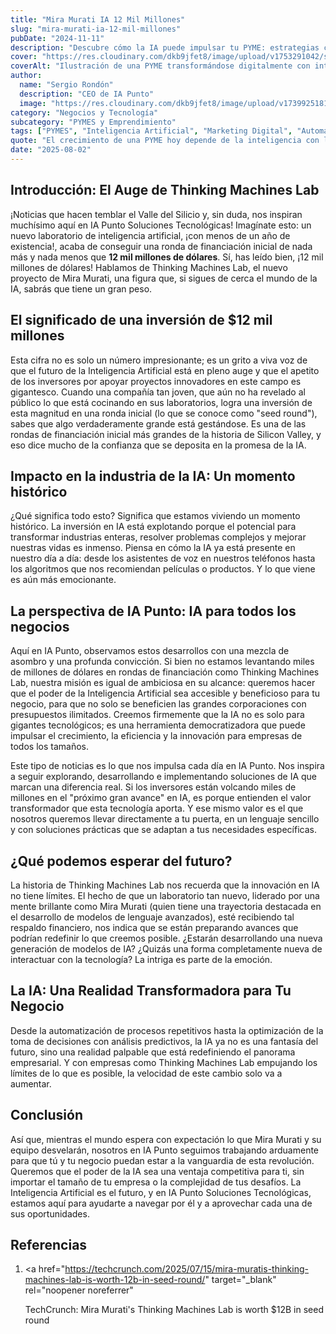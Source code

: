 ```yaml
---
title: "Mira Murati IA 12 Mil Millones"
slug: "mira-murati-ia-12-mil-millones"
pubDate: "2024-11-11"
description: "Descubre cómo la IA puede impulsar tu PYME: estrategias concretas de marketing, automatización y datos para aumentar ventas."
cover: "https://res.cloudinary.com/dkb9jfet8/image/upload/v1753291042/small-business_kk56r6.jpg"
coverAlt: "Ilustración de una PYME transformándose digitalmente con inteligencia artificial."
author:
  name: "Sergio Rondón"
  description: "CEO de IA Punto"
  image: "https://res.cloudinary.com/dkb9jfet8/image/upload/v1739925181/sergio_gdcaeh.png"
category: "Negocios y Tecnología"
subcategory: "PYMES y Emprendimiento"
tags: ["PYMES", "Inteligencia Artificial", "Marketing Digital", "Automatización", "Ventas"]
quote: "El crecimiento de una PYME hoy depende de la inteligencia con la que se aplican datos, IA y estrategia. — Sergio Rondón"
date: "2025-08-02"
---
```




<h2 id="introduccion">Introducción: El Auge de Thinking Machines Lab</h2>

¡Noticias que hacen temblar el Valle del Silicio y, sin duda, nos inspiran muchísimo aquí en IA Punto Soluciones Tecnológicas! Imagínate esto: un nuevo laboratorio de inteligencia artificial, ¡con menos de un año de existencia!, acaba de conseguir una ronda de financiación inicial de nada más y nada menos que **12 mil millones de dólares**. Sí, has leído bien, ¡12 mil millones de dólares! Hablamos de Thinking Machines Lab, el nuevo proyecto de Mira Murati, una figura que, si sigues de cerca el mundo de la IA, sabrás que tiene un gran peso.

<h2 id="significado-de-la-inversion">
  El significado de una inversión de $12 mil millones
</h2>

Esta cifra no es solo un número impresionante; es un grito a viva voz de que el futuro de la Inteligencia Artificial está en pleno auge y que el apetito de los inversores por apoyar proyectos innovadores en este campo es gigantesco. Cuando una compañía tan joven, que aún no ha revelado al público lo que está cocinando en sus laboratorios, logra una inversión de esta magnitud en una ronda inicial (lo que se conoce como "seed round"), sabes que algo verdaderamente grande está gestándose. Es una de las rondas de financiación inicial más grandes de la historia de Silicon Valley, y eso dice mucho de la confianza que se deposita en la promesa de la IA.

<h2 id="impacto-en-la-industria-de-la-ia">
  Impacto en la industria de la IA: Un momento histórico
</h2>

¿Qué significa todo esto? Significa que estamos viviendo un momento histórico. La inversión en IA está explotando porque el potencial para transformar industrias enteras, resolver problemas complejos y mejorar nuestras vidas es inmenso. Piensa en cómo la IA ya está presente en nuestro día a día: desde los asistentes de voz en nuestros teléfonos hasta los algoritmos que nos recomiendan películas o productos. Y lo que viene es aún más emocionante.

<h2 id="la-perspectiva-de-ia-punto">
  La perspectiva de IA Punto: IA para todos los negocios
</h2>

Aquí en IA Punto, observamos estos desarrollos con una mezcla de asombro y una profunda convicción. Si bien no estamos levantando miles de millones de dólares en rondas de financiación como Thinking Machines Lab, nuestra misión es igual de ambiciosa en su alcance: queremos hacer que el poder de la Inteligencia Artificial sea accesible y beneficioso para tu negocio, para que no solo se beneficien las grandes corporaciones con presupuestos ilimitados. Creemos firmemente que la IA no es solo para gigantes tecnológicos; es una herramienta democratizadora que puede impulsar el crecimiento, la eficiencia y la innovación para empresas de todos los tamaños.

Este tipo de noticias es lo que nos impulsa cada día en IA Punto. Nos inspira a seguir explorando, desarrollando e implementando soluciones de IA que marcan una diferencia real. Si los inversores están volcando miles de millones en el "próximo gran avance" en IA, es porque entienden el valor transformador que esta tecnología aporta. Y ese mismo valor es el que nosotros queremos llevar directamente a tu puerta, en un lenguaje sencillo y con soluciones prácticas que se adaptan a tus necesidades específicas.

<h2 id="que-esperar-del-futuro">¿Qué podemos esperar del futuro?</h2>

La historia de Thinking Machines Lab nos recuerda que la innovación en IA no tiene límites. El hecho de que un laboratorio tan nuevo, liderado por una mente brillante como Mira Murati (quien tiene una trayectoria destacada en el desarrollo de modelos de lenguaje avanzados), esté recibiendo tal respaldo financiero, nos indica que se están preparando avances que podrían redefinir lo que creemos posible. ¿Estarán desarrollando una nueva generación de modelos de IA? ¿Quizás una forma completamente nueva de interactuar con la tecnología? La intriga es parte de la emoción.

<h2 id="la-ia-hoy-y-manana">
  La IA: Una Realidad Transformadora para Tu Negocio
</h2>

Desde la automatización de procesos repetitivos hasta la optimización de la toma de decisiones con análisis predictivos, la IA ya no es una fantasía del futuro, sino una realidad palpable que está redefiniendo el panorama empresarial. Y con empresas como Thinking Machines Lab empujando los límites de lo que es posible, la velocidad de este cambio solo va a aumentar.

<h2 id="conclusion">Conclusión</h2>

Así que, mientras el mundo espera con expectación lo que Mira Murati y su equipo desvelarán, nosotros en IA Punto seguimos trabajando arduamente para que tú y tu negocio puedan estar a la vanguardia de esta revolución. Queremos que el poder de la IA sea una ventaja competitiva para ti, sin importar el tamaño de tu empresa o la complejidad de tus desafíos. La Inteligencia Artificial es el futuro, y en IA Punto Soluciones Tecnológicas, estamos aquí para ayudarte a navegar por él y a aprovechar cada una de sus oportunidades.

<h2 id="referencias">Referencias</h2>

1.  <a
      href="https://techcrunch.com/2025/07/15/mira-muratis-thinking-machines-lab-is-worth-12b-in-seed-round/"
      target="_blank"
      rel="noopener noreferrer"
    >
      TechCrunch: Mira Murati's Thinking Machines Lab is worth $12B in seed
      round
    </a>
